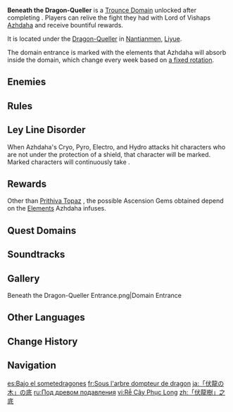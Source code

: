 {{Domain Infobox
|image        = Domain Beneath the Dragon-Queller.png
|type         = Trounce
|description  = Across the long years, this bed of rock, carved into the very heart of the world, has imprisoned Azhdaha like a coffin.
|region       = Liyue
|area         = Minlin
|subarea      = Nantianmen
|requiredAR   = 35/40/45/50
|recLevel     = 60/70/80/90
|drops        = Dragon Lord's Crown,Bloodjade Branch,Gilded Scale
}}
{{Description|[[Azhdaha]] was unable to unseal itself in the end, and the quaking earth was at last put to rest.<br>Yet the memories of facing the sealed dragon in the heart of the earth itself remain ever so vivid.<br>Challenge it in your memories once more, and you may gain something new from that encounter...|Memories: Earthshaking Dragon}}
'''Beneath the Dragon-Queller''' is a [[Trounce Domain]] unlocked after completing {{Quest|No Mere Stone}}. Players can relive the fight they had with Lord of Vishaps [[Azhdaha (Weekly Boss)|Azhdaha]] and receive bountiful rewards.

It is located under the [[Dragon-Queller]] in [[Nantianmen]], [[Liyue]].

The domain entrance is marked with the elements that Azhdaha will absorb inside the domain, which change every week based on [[Azhdaha (Weekly Boss)#Elements|a fixed rotation]].

==Enemies==
{{Card|Azhdaha (Weekly Boss)|type=Enemy|show_caption=1|caption=Azhdaha}}

==Rules==
{{Transclude|Domain|trouncerule|section=1}}

==Ley Line Disorder==
When Azhdaha's Cryo, Pyro, Electro, and Hydro attacks hit characters who are not under the protection of a shield, that character will be marked. Marked characters will continuously take {{Color|Black|Elemental DMG}}.

==Rewards==
{{Weekly Boss Rewards
|exclusive=Dragon Lord's Crown,Bloodjade Branch,Gilded Scale
|gem=Prithiva Topaz,Varunada Lazurite,Vajrada Amethyst,Agnidus Agate,Shivada Jade
}}
Other than [[Prithiva Topaz]] {{Icon/Element|Geo|24}}, the possible Ascension Gems obtained depend on the [[#Elements|Elements]] Azhdaha infuses.

==Quest Domains==
{{Quest Domains}}

==Soundtracks==
{{Soundtracks by Category Table|type=domain}}

==Gallery==
<gallery>
Beneath the Dragon-Queller Entrance.png|Domain Entrance
</gallery>

==Other Languages==
{{Other Languages
|1_en      = Beneath the Dragon-Queller
|1_zhs     = 「伏龙树」之底
|1_zhs_rm  = "Fúlóng-shù" zhī Dǐ
|1_zht     = 「伏龍樹」之底
|1_zht_rm  = "Fúlóng-shù" zhī Dǐ
|1_zh_tl   = Beneath the "{{Lex|Dragon-Queller|zh}}"
|1_ja      = 「伏龍の木」の底
|1_ja_rm   = "Fukuryuu no Ki" no Soko{{Assumed}}
|1_ja_tl   = Beneath the "{{Lex|Dragon-Queller|ja}}"
|1_ko      = 「복룡목」 아래
|1_ko_rm   = "Bokryongmok" Arae
|1_ko_tl   = Beneath the "{{Lex|Dragon-Queller|ko}}"
|1_es      = Bajo el Sometedragones
|1_es_tl   = Under the Dragon Subduer
|1_es_note = {{es|Sometedragones}} is a portmanteau of {{es|sometedor|subduer}} and {{es|dragones|dragons.}}
|1_fr      = Sous l'arbre dompteur de dragon
|1_fr_tl   = Beneath the Dragon-Taming Tree
|1_ru      = Под древом подавления
|1_ru_tl   = Beneath the {{Lex|Dragon-Queller|ru}}
|1_th      = ห้วงลึกแห่ง "ต้นปราบมังกร"
|1_th_rm   = 
|1_th_tl   = Deep Abyss of the "Dragon Subduing Tree"
|1_vi      = Rễ Cây {{tt|Phục Long|伏龙}}
|1_vi_tl   = Roots of the {{Lex|Dragon-Queller|vi}}
|1_de      = Unter dem Drachenbezwinger
|1_de_tl   = Beneath the Dragon-Queller
|1_id      = Beneath the Dragon-Queller
|1_pt      = Fundo da Árvore do Dragão Oculto
|1_pt_tl   = 
|1_tr      = Ejder Ağacının Altında
|1_tr_tl   = Beneath the Dragon Tree
|1_it      = Al di sotto del Domadraghi
|1_it_tl   = Beneath the Dragon Tamer

|2_en      = Memories: Earthshaking Dragon
|2_zhs     = 追忆：摇撼山岳之龙
|2_zhs_rm  = 
|2_zht     = 追憶：搖撼山嶽之龍
|2_zht_rm  = 
|2_zh_tl   = 
|2_ja      = 追憶：山岳を揺るがす龍
|2_ja_rm   = Tsuioku: Sangaku wo Yurugasu Ryuu
|2_ja_tl   = Memories: The Mountain-Shaking Dragon
|2_ko      = 추억: 산악을 뒤흔드는 용
|2_ko_rm   = 
|2_ko_tl   = 
|2_es      = Reminiscencia: El dragón agitamontañas
|2_es_tl   = Reminiscence: The Mountain-Shaking Dragon
|2_fr      = Réminiscence : Le Dragon qui fit trembler la terre
|2_fr_tl   = Reminiscence: The Dragon That Shook the Earth
|2_ru      = Воспоминания: Сотрясающий горы дракон
|2_ru_tl   = 
|2_th      = ทบทวนความจำ: มังกรผู้สั่นสะเทือนขุนเขา
|2_th_rm   = 
|2_th_tl   = 
|2_vi      = Hồi ức: Rồng lay chuyển núi đồi
|2_vi_tl   = 
|2_de      = Erinnerungen: Berge erschütternder Drache
|2_de_tl   = Memories: Mountain-Shaking Dragon
|2_id      = Kenangan: Naga Pengguncang
|2_id_tl   = Memories: The Earthshaking Dragon
|2_pt      = Memórias: Dragão Que Estremeceu as Montanhas
|2_pt_tl   = 
|2_tr      = Hatıralar: Yeryüzünü Sarsan Ejderha
|2_tr_tl   = 
|2_it      = Ricordi: Drago Squarciaterra
|2_it_tl   = 
}}

==Change History==
{{Change History|1.5}}

==Navigation==
{{Domain Navbox|Permanent}}

[[es:Bajo el sometedragones]]
[[fr:Sous l'arbre dompteur de dragon]]
[[ja:「伏龍の木」の底]]
[[ru:Под древом подавления]]
[[vi:Rễ Cây Phục Long]]
[[zh:「伏龍樹」之底]]